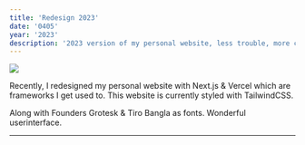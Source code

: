```yaml
---
title: 'Redesign 2023'
date: '0405'
year: '2023'
description: '2023 version of my personal website, less trouble, more concentrate. With good user-interface and user-experience. Developed with Next.js.'
---
```


<Image src="/writing/website.png" />

Recently, I redesigned my personal website with Next.js & Vercel which are frameworks I get used to. This website is currently styled with TailwindCSS.

Along with Founders Grotesk & Tiro Bangla as fonts. Wonderful userinterface.

---